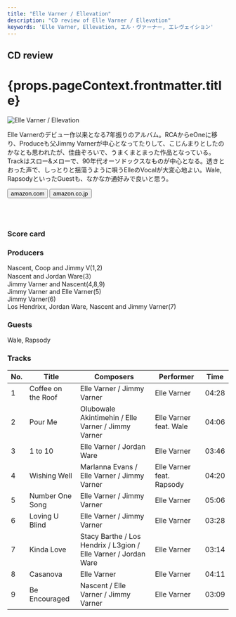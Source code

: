 ```yaml
---
title: "Elle Varner / Ellevation"
description: "CD review of Elle Varner / Ellevation"
keywords: 'Elle Varner, Ellevation, エル・ヴァーナー, エレヴェイション'
---
```





<h2>CD review</h2>
<h1 className="h1--no--margin">{props.pageContext.frontmatter.title}</h1>

<Row  className="image-card-group">
	<Column colMd={"4"} colLg={"4"} noGutterMdLeft="">
       <ImageCard>

![Elle Varner / Ellevation](../../images/cd/ellevarner2L.jpg) 

</ImageCard>
	</Column>
	<Column colMd={"8"} colLg={"8"} noGutterMdLeft="">
	<p>
	Elle Varnerのデビュー作以来となる7年振りのアルバム。RCAからeOneに移り、Produceも父Jimmy Varnerが中心となってたりして、こじんまりとしたのかなとも思われたが、佳曲ぞろいで、うまくまとまった作品となっている。Trackはスロー&メローで、90年代オーソドックスなものが中心となる。透きとおった声で、しっとりと揺蕩うように唄うElleのVocalが大変心地よい。Wale, RapsodyといったGuestも、なかなか通好みで良いと思う。
	</p>
    <div>
	  <Button href="https://amzn.to/3cYuYlA" kind="primary" size="small" renderIcon={ArrowUpRight24}>
      amazon.com
      </Button>
      <Button href="https://amzn.to/2UAZfAC" kind="secondary" size="small" renderIcon={ArrowUpRight24}>
      amazon.co.jp
      </Button>
	</div>
	<a style="display:inline-block;overflow:hidden;background:url(https://linkmaker.itunes.apple.com/ja-jp/lockup.svg?releaseDate=2019-08-21&kind=album&bubble=apple_music&style=mono-black) no-repeat;width:180px;height:45px;" href="https://geo.music.apple.com/jp/album/ellevation/1475452731?mt=1&app=music&ls=1&at=11lcug"></a>
	<a style="display:inline-block;overflow:hidden;background:url(https://linkmaker.itunes.apple.com/ja-jp/badge-lrg.svg?releaseDate=2019-08-21&kind=album&bubble=itunes_music) no-repeat;width:140px;height:45px;" href="https://geo.music.apple.com/jp/album/ellevation/1475452731?app=itunes&at=11lcug"></a>
	</Column>
</Row>
<Row >
	<Column colMd={"4"} colLg={"4"} noGutterMdLeft="">
<div>
    <h3>Score card</h3>
	<SliderJS1 value="5" />
    <SliderJS2 value="2" />
	<SliderJS3 value="1" />
    <SliderJS4 value="8" />
</div>
</Column>
<Column colMd={"8"} colLg={"8"} noGutterMdLeft="">
<div>
<h3>Producers</h3>
<p>
Nascent, Coop and Jimmy V(1,2)
<br/>Nascent and Jordan Ware(3）
<br/>Jimmy Varner and Nascent(4,8,9)
<br/>Jimmy Varner and Elle Varner(5)
<br/>Jimmy Varner(6)
<br/>Los Hendrixx, Jordan Ware, Nascent and Jimmy Varner(7)
</p>
<h3>Guests</h3>
<p>
Wale, Rapsody
</p>
</div>
</Column>
</Row>

<h3>Tracks</h3>

| No. |	 Title             |	 Composers                                                   |	 Performer               |	Time |
| --- |	------------------ | --------------------------------------------------------------- | ------------------------- | ----- |
| 1   |	Coffee on the Roof | Elle Varner / Jimmy Varner                                      | Elle Varner               | 04:28 |
| 2   |	Pour Me            | Olubowale Akintimehin / Elle Varner / Jimmy Varner              | Elle Varner feat. Wale    | 04:06 |
| 3   |	1 to 10            | Elle Varner / Jordan Ware                                       | Elle Varner               | 03:46 |
| 4   |	Wishing Well       | Marlanna Evans / Elle Varner / Jimmy Varner                     | Elle Varner feat. Rapsody | 04:20 |
| 5   |	Number One Song    | Elle Varner / Jimmy Varner                                      | Elle Varner               | 05:06 |
| 6   |	Loving U Blind     | Elle Varner / Jimmy Varner                                      | Elle Varner               | 03:28 |
| 7   |	Kinda Love         | Stacy Barthe / Los Hendrix / L3gion / Elle Varner / Jordan Ware | Elle Varner               | 03:14 |
| 8   |	Casanova           | Elle Varner                                                     | Elle Varner               | 04:11 |
| 9   |	Be Encouraged      | Nascent / Elle Varner / Jimmy Varner                            | Elle Varner               | 03:09 |
